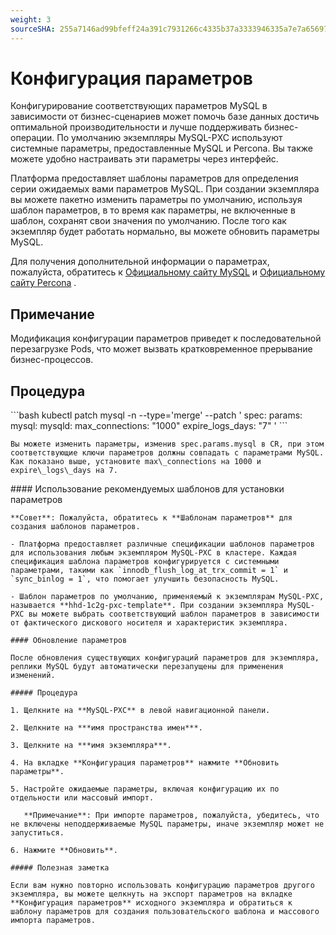 ```yaml
---
weight: 3
sourceSHA: 255a7146ad99bfeff24a391c7931266c4335b37a3333946335a7e7a6569707c6
---
```


# Конфигурация параметров

Конфигурирование соответствующих параметров MySQL в зависимости от бизнес-сценариев может помочь базе данных достичь оптимальной производительности и лучше поддерживать бизнес-операции. По умолчанию экземпляры MySQL-PXC используют системные параметры, предоставленные MySQL и Percona. Вы также можете удобно настраивать эти параметры через интерфейс.

Платформа предоставляет шаблоны параметров для определения серии ожидаемых вами параметров MySQL. При создании экземпляра вы можете пакетно изменить параметры по умолчанию, используя шаблон параметров, в то время как параметры, не включенные в шаблон, сохранят свои значения по умолчанию. После того как экземпляр будет работать нормально, вы можете обновить параметры MySQL.

Для получения дополнительной информации о параметрах, пожалуйста, обратитесь к [Официальному сайту MySQL](https://dev.mysql.com/doc/refman/5.7/en/innodb-parameters.html) и [Официальному сайту Percona](https://docs.percona.com/percona-xtradb-cluster/8.0/) .

## Примечание

Модификация конфигурации параметров приведет к последовательной перезагрузке Pods, что может вызвать кратковременное прерывание бизнес-процессов.

## Процедура

<Tabs>
  <Tab label="CLI">
    ```bash
    kubectl patch mysql -n <namespace> <name> --type='merge' --patch '
    spec:
      params:
        mysql:
          mysqld:
            max_connections: "1000"
            expire_logs_days: "7"
    '
    ```

    Вы можете изменить параметры, изменив spec.params.mysql в CR, при этом соответствующие ключи параметров должны совпадать с параметрами MySQL. Как показано выше, установите max\_connections на 1000 и expire\_logs\_days на 7.
  </Tab>

  <Tab label="Web Console">
    #### Использование рекомендуемых шаблонов для установки параметров

    **Совет**: Пожалуйста, обратитесь к **Шаблонам параметров** для создания шаблонов параметров.

    - Платформа предоставляет различные спецификации шаблонов параметров для использования любым экземпляром MySQL-PXC в кластере. Каждая спецификация шаблона параметров конфигурируется с системными параметрами, такими как `innodb_flush_log_at_trx_commit = 1` и `sync_binlog = 1`, что помогает улучшить безопасность MySQL.

    - Шаблон параметров по умолчанию, применяемый к экземплярам MySQL-PXC, называется **hhd-1c2g-pxc-template**. При создании экземпляра MySQL-PXC вы можете выбрать соответствующий шаблон параметров в зависимости от фактического дискового носителя и характеристик экземпляра.

    #### Обновление параметров

    После обновления существующих конфигураций параметров для экземпляра, реплики MySQL будут автоматически перезапущены для применения изменений.

    ##### Процедура

    1. Щелкните на **MySQL-PXC** в левой навигационной панели.

    2. Щелкните на ***имя пространства имен***.

    3. Щелкните на ***имя экземпляра***.

    4. На вкладке **Конфигурация параметров** нажмите **Обновить параметры**.

    5. Настройте ожидаемые параметры, включая конфигурацию их по отдельности или массовый импорт.

       **Примечание**: При импорте параметров, пожалуйста, убедитесь, что не включены неподдерживаемые MySQL параметры, иначе экземпляр может не запуститься.

    6. Нажмите **Обновить**.

    ##### Полезная заметка

    Если вам нужно повторно использовать конфигурацию параметров другого экземпляра, вы можете щелкнуть на экспорт параметров на вкладке **Конфигурация параметров** исходного экземпляра и обратиться к шаблону параметров для создания пользовательского шаблона и массового импорта параметров.
  </Tab>
</Tabs>
